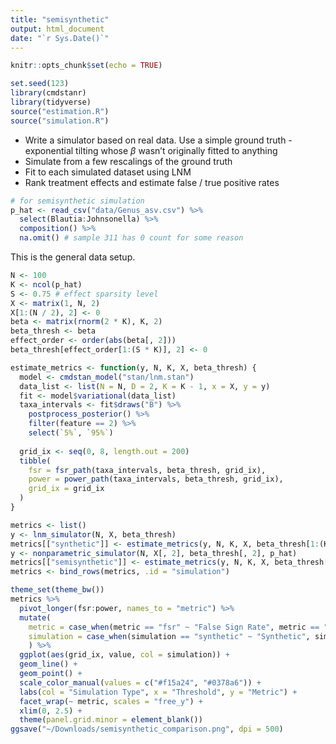 ```yaml
---
title: "semisynthetic"
output: html_document
date: "`r Sys.Date()`"
---
```


```r
knitr::opts_chunk$set(echo = TRUE)
```

```r
set.seed(123)
library(cmdstanr)
library(tidyverse)
source("estimation.R")
source("simulation.R")
```

- Write a simulator based on real data. Use a simple ground truth - exponential
tilting whose $\beta$ wasn't originally fitted to anything
- Simulate from a few rescalings of the ground truth
- Fit to each simulated dataset using LNM
- Rank treatment effects and estimate false / true positive rates

```r
# for semisynthetic simulation
p_hat <- read_csv("data/Genus_asv.csv") %>%
  select(Blautia:Johnsonella) %>%
  composition() %>%
  na.omit() # sample 311 has 0 count for some reason
```

This is the general data setup.

```r
N <- 100
K <- ncol(p_hat)
S <- 0.75 # effect sparsity level
X <- matrix(1, N, 2)
X[1:(N / 2), 2] <- 0
beta <- matrix(rnorm(2 * K), K, 2)
beta_thresh <- beta
effect_order <- order(abs(beta[, 2]))
beta_thresh[effect_order[1:(S * K)], 2] <- 0
```

```r
estimate_metrics <- function(y, N, K, X, beta_thresh) {
  model <- cmdstan_model("stan/lnm.stan")
  data_list <- list(N = N, D = 2, K = K - 1, x = X, y = y)
  fit <- model$variational(data_list)
  taxa_intervals <- fit$draws("B") %>%
    postprocess_posterior() %>%
    filter(feature == 2) %>%
    select(`5%`, `95%`)
  
  grid_ix <- seq(0, 8, length.out = 200)
  tibble(
    fsr = fsr_path(taxa_intervals, beta_thresh, grid_ix),
    power = power_path(taxa_intervals, beta_thresh, grid_ix),
    grid_ix = grid_ix
  )
}
```


```r
metrics <- list()
y <- lnm_simulator(N, X, beta_thresh)
metrics[["synthetic"]] <- estimate_metrics(y, N, K, X, beta_thresh[1:(K - 1), 2])
y <- nonparametric_simulator(N, X[, 2], beta_thresh[, 2], p_hat)
metrics[["semisynthetic"]] <- estimate_metrics(y, N, K, X, beta_thresh[1:(K - 1), 2])
metrics <- bind_rows(metrics, .id = "simulation")
```

```r
theme_set(theme_bw())
metrics %>%
  pivot_longer(fsr:power, names_to = "metric") %>%
  mutate(
    metric = case_when(metric == "fsr" ~ "False Sign Rate", metric == "power" ~  "Power"),
    simulation = case_when(simulation == "synthetic" ~ "Synthetic", simulation == "semisynthetic" ~ "Semisynthetic"),
    ) %>%
  ggplot(aes(grid_ix, value, col = simulation)) +
  geom_line() +
  geom_point() +
  scale_color_manual(values = c("#f15a24", "#0378a6")) +
  labs(col = "Simulation Type", x = "Threshold", y = "Metric") +
  facet_wrap(~ metric, scales = "free_y") +
  xlim(0, 2.5) +
  theme(panel.grid.minor = element_blank())
ggsave("~/Downloads/semisynthetic_comparison.png", dpi = 500)
```
